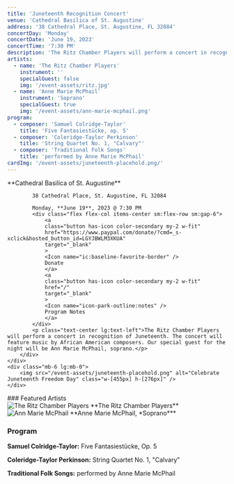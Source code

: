 ```yaml
---
title: 'Juneteenth Recognition Concert'
venue: 'Cathedral Basilica of St. Augustine'
address: '38 Cathedral Place, St. Augustine, FL 32084'
concertDay: 'Monday'
concertDate: 'June 19, 2023'
concertTime: '7:30 PM'
description: 'The Ritz Chamber Players will perform a concert in recognition of Juneteenth. The concert will feature music by African American composers. Our special guest for the night will be Ann Marie McPhail, soprano.'
artists:
  - name: 'The Ritz Chamber Players'
    instrument: ''
    specialGuest: false
    img: '/event-assets/ritz.jpg'
  - name: 'Anne Marie McPhail'
    instrument: 'Soprano'
    specialGuest: true
    img: '/event-assets/ann-marie-mcphail.png'
program:
  - composer: 'Samuel Colridge-Taylor'
    title: 'Five Fantasiestücke, op. 5'
  - composer: 'Coleridge-Taylor Perkinson'
    title: 'String Quartet No. 1, "Calvary"'
  - composer: 'Traditional Folk Songs'
    title: 'performed by Anne Marie McPhail'
cardImg: '/event-assets/juneteenth-placehold.png/'
---
```



<div class="flex flex-col-reverse items-center lg:flex-row justify-between">
    <div>
        <div class="flex flex-col gap-4 max-w-[665px] items-center lg:items-start text-center sm:text-left">
            **Cathedral Basilica of St. Augustine**
            
            38 Cathedral Place, St. Augustine, FL 32084

            Monday, **June 19**, 2023 @ 7:30 PM
            <div class="flex flex-col items-center sm:flex-row sm:gap-6">
                <a
                class="button has-icon color-secondary my-2 w-fit"
                href="https://www.paypal.com/donate/?cmd=_s-xclick&hosted_button_id=LGYJBWLM3XKUA"
                target="_blank"
                >
                <Icon name="ic:baseline-favorite-border" />
                Donate
                </a>
                <a
                class="button has-icon color-secondary my-2 w-fit"
                href="/"
                target="_blank"
                >
                <Icon name="icon-park-outline:notes" />
                Program Notes
                </a>
            </div>
            <p class="text-center lg:text-left">The Ritz Chamber Players will perform a concert in recognition of Juneteenth. The concert will feature music by African American composers. Our special guest for the night will be Ann Marie McPhail, soprano.</p>
        </div>
    </div>
    <div class="mb-6 lg:mb-0">
        <img src="/event-assets/juneteenth-placehold.png" alt="Celebrate Juneteenth Freedom Day" class="w-[455px] h-[276px]" />
    </div>

</div>

<div class="flex flex-col items-center lg:items-start lg:flex-row custom:justify-center custom:gap-5 post-custom:justify-between post-custom:gap-0 py-8 border-b-2 border-neutral-900 dark:border-neutral-300 mb-10 lg:mb-12">
    <div class="flex flex-col text-center lg:text-left">
        ### Featured Artists
        <div class="flex flex-col items-center sm:items-start sm:flex-row gap-10 my-4">
            <div>
                <img src="/event-assets/ritz.jpg" alt="The Ritz Chamber Players" class="w-[300px] h-[300px]" />
                **The Ritz Chamber Players**
            </div>
            <div>
                <img src="/event-assets/ann-marie-mcphail.png" alt="Ann Marie McPhail" class="w-[200px] h-[300px] pl-7 lg:pl-0" />
                **Anne Marie McPhail, *Soprano***
            </div>
        </div>
    </div>
    <div class="flex flex-col sm:text-center lg:text-left pt-6 lg:pt-0">
        <h3 class="text-center xl:text-left">Program</h3>
        <div class="flex flex-col gap-6 my-4 text-center post-custom:text-left">
            <p class="flex flex-col custom:flex-col post-custom:flex-row gap-2"><span><strong>Samuel Colridge-Taylor:</strong></span><span> Five Fantasiestücke, Op. 5</span></p>
            <p class="flex flex-col custom:flex-col post-custom:flex-row gap-2"><span><strong>Coleridge-Taylor Perkinson:</strong></span><span> String Quartet No. 1, "Calvary"</span></p>
            <p class="flex flex-col custom:flex-col post-custom:flex-row gap-2"><span><strong>Traditional Folk Songs:</strong></span><span> performed by Anne Marie McPhail</span></p>
        </div>
    </div>

</div>
